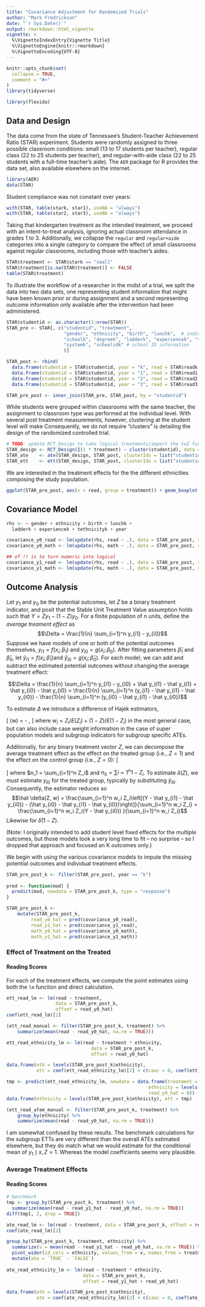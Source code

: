 ```yaml
---
title: "Covariance Adjustment for Randomized Trials"
author: "Mark Fredrickson"
date: "`r Sys.Date()`"
output: rmarkdown::html_vignette
vignette: >
  %\VignetteIndexEntry{Vignette Title}
  %\VignetteEngine{knitr::rmarkdown}
  %\VignetteEncoding{UTF-8}
---
```


```r
knitr::opts_chunk$set(
  collapse = TRUE,
  comment = "#>"
)
library(tidyverse)
```

```r
library(flexida)
```

## Data and Design

The data come from the state of Tennessee's Student-Teacher Achievement Ratio (STAR) experiment. Students were randomly assigned to three possible classroom conditions: small (13 to 17 students per teacher), regular class (22 to 25 students per teacher), and regular-with-aide class (22 to 25 students with a full-time teacher's aide). The `AER` package for R provides the data set, also available elsewhere on the internet.

```r
library(AER)
data(STAR)
```

Student compliance was not constant over years:
```r
with(STAR, table(stark, star1), useNA = "always")
with(STAR, table(star2, star3), useNA = "always")
```
Taking that kindergarten treatment as the intended treatment, we proceed with an intent-to-treat analysis, ignoring actual classroom attendance in grades 1 to 3. Additionally, we collapse the `regular` and `regular+aide` categories into a single category to compare the effect of small classrooms against regular classrooms, including those with teacher's aides. 
```r
STAR$treatment <- STAR$stark == "small"
STAR$treatment[is.na(STAR$treatment)] <- FALSE
table(STAR$treatment)
```

To illustrate the workflow of a researcher in the midst of a trial, we split the data into two data sets, one representing student information that might have been known prior or during assignment and a second representing outcome information only available after the intervention had been administered.

```r
STAR$studentid <- as.character(1:nrow(STAR))
STAR_pre <- STAR[, c("studentid", "treatment",
                     "gender", "ethnicity", "birth", "lunchk",  # individual demographics
                     "schoolk", "degreek", "ladderk", "experiencek", "tethnicityk", # school and teacher demographics
                     "systemk", "schoolidk" # school ID information
                     )]

STAR_post <- rbind(
  data.frame(studentid = STAR$studentid, year = "k", read = STAR$readk, math = STAR$mathk, strings.as.factors = FALSE),
  data.frame(studentid = STAR$studentid, year = "1", read = STAR$read1, math = STAR$math1, strings.as.factors = FALSE),
  data.frame(studentid = STAR$studentid, year = "2", read = STAR$read2, math = STAR$math2, strings.as.factors = FALSE),
  data.frame(studentid = STAR$studentid, year = "3", read = STAR$read3, math = STAR$math3, strings.as.factors = FALSE))

STAR_pre_post <- inner_join(STAR_pre, STAR_post, by = "studentid")
```

While students were grouped within classrooms with the same teacher, the assignment to classroom type was performed at the individual level. With several post treatment measurements, however, clustering at the student level will make Consequently, we do not require "clusters" is detailing the design of the randomized controlled trial.

```r
# TODO: update RCT_Design to take logical treatments/import the toZ function
STAR_design <- RCT_Design(I(1 * treatment) ~ cluster(studentid), data = STAR_pre)
STAR_ate    <- ate(STAR_design, STAR_post, clusterIds = list("studentid" = "studentid"))
STAR_ett    <- ett(STAR_design, STAR_post, clusterIds = list("studentid" = "studentid"))
```
We are interested in the treatment effects for the the different ethnicities composing the study population.

```r
ggplot(STAR_pre_post, aes(x = read, group = treatment)) + geom_boxplot() + facet_wrap(~ ethnicity)
```

## Covariance Model

```r

rhs <- ~ gender + ethnicity + birth + lunchk + 
  ladderk + experiencek + tethnicityk + year

covariance_y0_read <- lm(update(rhs, read ~ .), data = STAR_pre_post, subset = !treatment)
covariance_y0_math <- lm(update(rhs, math ~ .), data = STAR_pre_post, subset = !treatment)

## of !! is to turn numeric into logical
covariance_y1_read <- lm(update(rhs, read ~ .), data = STAR_pre_post, subset = !!treatment)
covariance_y1_math <- lm(update(rhs, math ~ .), data = STAR_pre_post, subset = !!treatment)
```

## Outcome Analysis

Let $y_1$ and $y_0$ be the potential outcomes, let $Z$ be a binary treatment indicator, and posit that the Stable Unit Treatment Value assumption holds such that $Y = Z y_1 - (1 - Z) y_0$. For a finite population of $n$ units, define the *average treament effect* as
$$\Delta = \frac{1}{n} \sum_{i=1}^n y_{i1} - y_{i0}$$
Suppose we have models of one or both of the potential outcomes themselves, $y_{i1} = f(x_i; \beta_1)$ and $y_{i0} = g(x_i ; \beta_0)$. After fitting parameters $\hat \beta_1$ and $\hat \beta_0$, let $\hat y_{i1} = f(x_i ; \hat \beta_1)$and $\hat y_{i0} = g(x_i ; \hat \beta_0)$. For each model, we can add and subtract the estimated potential outcomes without changing the average treatment effect:

$$\Delta = \frac{1}{n} \sum_{i=1}^n y_{i1} - y_{i0} + \hat y_{i1} - \hat y_{i1} + \hat y_{i0} - \hat y_{i0} = \frac{1}{n} \sum_{i=1}^n (y_{i1} - \hat y_{i1} - \hat y_{i0})  - \frac{1}{n} \sum_{i=1}^n (y_{i0} - \hat y_{i1} - \hat y_{i0})$$

To estimate $\Delta$ we introduce a difference of Hajek estimators,

\[
\hat \Delta(w) =\frac{\sum_{i=1} w_i Z_i (Y_i - \hat y_{i1} - \hat y_{i0})}{\sum_{i=1}^n w_i Z_i} - 
\frac{\sum_{i=1} w_i (1 - Z_i) (Y_i - \hat y_{i1} - \hat y_{i0})}{\sum_{i=1}^n w_i (1 - Z_i)},
\]
where $w_i = Z_i/E(Z_i) + (1 - Z)/E(1 - Z_i)$ in the most general case, but can also include case weight information in the case of super population models and subgroup indicators for subgroup specific ATEs.

Additionally, for any binary treatment vector $Z$, we can decompose the average treatment effect as the effect on the treated group (i.e., $Z = 1$) and the effect on the control group (i.e., $Z = 0$):
\[
\begin{aligned}
\Delta &= \frac{1}{n} \sum_{i=1}^n Z_i\left[(y_{i1} - \hat y_{i1} - \hat y_{i0})  - (y_{i0} - \hat y_{i1} - \hat y_{i0})\right] + \\
 & \quad  \frac{1}{n} \sum_{i=1}^n (1 - Z_i) \left[(y_{i1} - \hat y_{i1} - \hat y_{i0})  - (y_{i0} - \hat y_{i1} - \hat y_{i0})\right]  \\
 &= \frac{n_1}{n} \delta(Z) + \frac{n_0}{n} \delta(1 - Z),
\end{aligned}
\]
where $n_1 = \sum_{i=1}^n Z_i$ and $n_0 = \sum{i=1}^n 1 - Z_i$. To estimate $\delta(Z)$, we must estimate $y_{i0}$ for the treated group, typically by substituting $\hat y_{i0}$. Consequently, the estimator reduces so
$$\hat \delta(Z, w) = \frac{\sum_{i=1}^n w_i Z_i\left[(Y - \hat y_{i1} - \hat y_{i0}) - (\hat y_{i0} - \hat y_{i1} - \hat y_{i0})\right]}{\sum_{i=1}^n w_i Z_i} = \frac{\sum_{i=1}^n w_i Z_i(Y - \hat y_{i0}) }{\sum_{i=1}^n w_i Z_i}$$
Likewise for $\hat \delta(1 - Z)$.



(Note: I originally intended to add student level fixed effects for the multiple outcomes, but those models took a very long time to fit -- no surprise -- so I dropped that approach and focused an K outcomes only.)

We begin with using the various covariance models to impute the missing potential outcomes and individual treatment effects.

```r
STAR_pre_post_k <- filter(STAR_pre_post, year == "k") 
  
pred <- function(mod) {
  predict(mod, newdata = STAR_pre_post_k, type = "response")
}

STAR_pre_post_k <- 
    mutate(STAR_pre_post_k,
         read_y0_hat = pred(covariance_y0_read),
         read_y1_hat = pred(covariance_y1_read),
         math_y0_hat = pred(covariance_y0_math),
         math_y1_hat = pred(covariance_y1_math))
```

### Effect of Treatment on the Treated

#### Reading Scores

For each of the treatment effects, we compute the point estimates using both the `lm` function and direct calculation.
```r
ett_read_lm <- lm(read ~ treatment,
                  data = STAR_pre_post_k,
                  offset = read_y0_hat)
coef(ett_read_lm)[2]

(ett_read_manual <- filter(STAR_pre_post_k, treatment) %>% 
    summarize(mean(read - read_y0_hat, na.rm = TRUE)))

ett_read_ethnicity_lm <- lm(read ~ treatment * ethnicity,
                               data = STAR_pre_post_k,
                               offset = read_y0_hat)

data.frame(eth = levels(STAR_pre_post_k$ethnicity),
           ett = coef(ett_read_ethnicity_lm)[2] + c(cauc = 0, coef(ett_read_ethnicity_lm)[8:12]))

tmp <- predict(ett_read_ethnicity_lm, newdata = data.frame(treatment = TRUE, 
                                                    ethnicity = levels(STAR_pre_post_k$ethnicity),
                                                    read_y0_hat = 0))
data.frame(ethnicity = levels(STAR_pre_post_k$ethnicity), ett = tmp)

(ett_read_afam_manual <- filter(STAR_pre_post_k, treatment) %>% 
    group_by(ethnicity) %>%
    summarize(mean(read - read_y0_hat, na.rm = TRUE)))
```
I am somewhat confused by these results. The benchmark calculations for the subgroup ETTs are very different than the overall ATEs estimated elsewhere, but they do match what we would estimate for the conditional mean of $y_1 \mid x, Z = 1$. Whereas the model coefficients seems very plausible.

### Average Treatment Effects

#### Reading Scores

```r
# benchmark
tmp <- group_by(STAR_pre_post_k, treatment) %>%
  summarize(mean(read - read_y1_hat - read_y0_hat, na.rm = TRUE)) 
diff(tmp[, 2, drop = TRUE])

ate_read_lm <- lm(read ~ treatment, data = STAR_pre_post_k, offset = read_y1_hat + read_y0_hat)
coef(ate_read_lm)[2]

group_by(STAR_pre_post_k, treatment, ethnicity) %>%
  summarize(v = mean(read - read_y1_hat - read_y0_hat, na.rm = TRUE)) %>%
  pivot_wider(id_cols = ethnicity, values_from = v, names_from = treatment) %>%
  mutate(ate = `TRUE` - `FALSE`)
    
ate_read_ethnicity_lm <- lm(read ~ treatment * ethnicity, 
                            data = STAR_pre_post_k,
                            offset = read_y1_hat + read_y0_hat)

data.frame(eth = levels(STAR_pre_post_k$ethnicity),
           ate = coef(ate_read_ethnicity_lm)[2] + c(cauc = 0, coef(ate_read_ethnicity_lm)[8:12]))

```